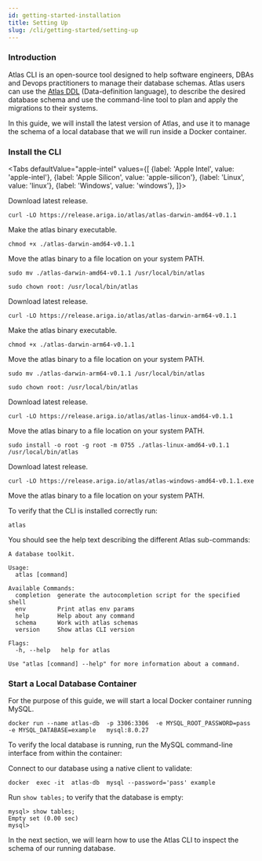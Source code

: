 ```yaml
---
id: getting-started-installation
title: Setting Up
slug: /cli/getting-started/setting-up
---
```



### Introduction

Atlas CLI is an open-source tool designed to help software engineers, DBAs and Devops
practitioners to manage their database schemas.  Atlas users can use the [Atlas DDL](ddl-intro)
(Data-definition language), to describe the desired database schema and use the command-line
tool to plan and apply the migrations to their systems. 

In this guide, we will install the latest version of Atlas, and use it to manage
the schema of a local database that we will run inside a Docker container.

### Install the CLI

<Tabs
defaultValue="apple-intel"
values={[
{label: 'Apple Intel', value: 'apple-intel'},
{label: 'Apple Silicon', value: 'apple-silicon'},
{label: 'Linux', value: 'linux'},
{label: 'Windows', value: 'windows'},
]}>
<TabItem value="apple-intel">

Download latest release.
```shell
curl -LO https://release.ariga.io/atlas/atlas-darwin-amd64-v0.1.1
```

Make the atlas binary executable.
```shell
chmod +x ./atlas-darwin-amd64-v0.1.1
```

Move the atlas binary to a file location on your system PATH.
```shell
sudo mv ./atlas-darwin-amd64-v0.1.1 /usr/local/bin/atlas
```
```shell
sudo chown root: /usr/local/bin/atlas
```

</TabItem>
<TabItem value="apple-silicon">

Download latest release.
```shell
curl -LO https://release.ariga.io/atlas/atlas-darwin-arm64-v0.1.1
```

Make the atlas binary executable.
```shell
chmod +x ./atlas-darwin-arm64-v0.1.1
```

Move the atlas binary to a file location on your system PATH.
```shell
sudo mv ./atlas-darwin-arm64-v0.1.1 /usr/local/bin/atlas
```
```shell
sudo chown root: /usr/local/bin/atlas
```

</TabItem>
<TabItem value="linux">

Download latest release.
```shell
curl -LO https://release.ariga.io/atlas/atlas-linux-amd64-v0.1.1
```

Move the atlas binary to a file location on your system PATH.
```shell
sudo install -o root -g root -m 0755 ./atlas-linux-amd64-v0.1.1 /usr/local/bin/atlas
```

</TabItem>
<TabItem value="windows">

Download latest release.
```shell
curl -LO https://release.ariga.io/atlas/atlas-windows-amd64-v0.1.1.exe
```
Move the atlas binary to a file location on your system PATH.


</TabItem>
</Tabs>

To verify that the CLI is installed correctly run:
```shell
atlas
```
You should see the help text describing the different Atlas sub-commands:
```
A database toolkit.

Usage:
  atlas [command]

Available Commands:
  completion  generate the autocompletion script for the specified shell
  env         Print atlas env params
  help        Help about any command
  schema      Work with atlas schemas
  version     Show atlas CLI version

Flags:
  -h, --help   help for atlas

Use "atlas [command] --help" for more information about a command.
```
### Start a Local Database Container

For the purpose of this guide, we will start a local Docker container running MySQL.

```shell
docker run --name atlas-db  -p 3306:3306  -e MYSQL_ROOT_PASSWORD=pass -e MYSQL_DATABASE=example   mysql:8.0.27
```

To verify the local database is running, run the MySQL command-line interface
from within the container:

Connect to our database using a native client to validate:
```shell
docker  exec -it  atlas-db  mysql --password='pass' example
```
Run `show tables;` to verify that the database is empty:
```text
mysql> show tables;
Empty set (0.00 sec)
mysql>
```

In the next section, we will learn how to use the Atlas CLI to inspect the
schema of our running database.